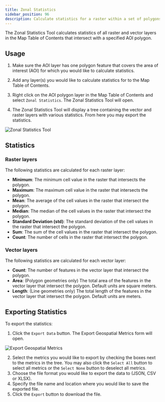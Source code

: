```yaml
---
title: Zonal Statistics
sidebar_position: 96
description: Calculate statistics for a raster within a set of polygons
---
```


The Zonal Statistics Tool calculates statistics of all raster and vector layers in the Map Table of Contents that intersect with a specified AOI polygon.

## Usage

1. Make sure the AOI layer has one polygon feature that covers the area of interest (AOI) for which you would like to calculate statistics.

2. Add any layer(s) you would like to calculate statistics for to the Map Table of Contents.

3. Right click on the AOI polygon layer in the Map Table of Contents and select `Zonal Statistics`. The Zonal Statistics Tool will open.

4. The Zonal Statistics Tool will display a tree containing the vector and raster layers with various statistics. From here you may export the statistics.

![Zonal Statistics Tool](/images/software-help/zonal-statistics-tool.png)

## Statistics

### Raster layers
The following statistics are calculated for each raster layer:

- **Minimum**: The minimum cell value in the raster that intersects the polygon.
- **Maximum**: The maximum cell value in the raster that intersects the polygon.
- **Mean**: The average of the cell values in the raster that intersect the polygon.
- **Median**: The median of the cell values in the raster that intersect the polygon.
- **Standard Deviation (std)**: The standard deviation of the cell values in the raster that intersect the polygon.
- **Sum**: The sum of the cell values in the raster that intersect the polygon.
- **Count**: The number of cells in the raster that intersect the polygon.

### Vector layers
The following statistics are calculated for each vector layer:

- **Count**: The number of features in the vector layer that intersect the polygon.
- **Area**: (Polygon geometries only) The total area of the features in the vector layer that intersect the polygon. Default units are square meters.
- **Length**: (Line geometries only) The total length of the features in the vector layer that intersect the polygon. Default units are meters.

## Exporting Statistics

To export the statistics:
1. Click the `Export Data` button. The Export Geospatial Metrics form will open.

![Export Geospatial Metrics](/images/software-help/export-zonal-statistics.png)

2. Select the metrics you would like to export by checking the boxes next to the metrics in the tree. You may also click the `Select All` button to select all metrics or the `Select None` button to deselect all metrics.
3. Choose the file format you would like to export the data to (JSON, CSV or XLSX).
4. Specify the file name and location where you would like to save the exported file.
5. Click the `Export` button to download the file.
